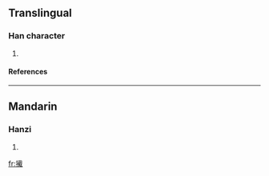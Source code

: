 ==Translingual==
===Han character===
{{Han char|rn=64|rad=手|as=14|sn=17|four=|canj=手十戈土 (QJIG)}}
# {{defn|Han|sort=手14}}
====References====
{{Han ref|kx=0460.260|dkj=12879|dj=0810.030|hdz=31973.100|uh=64EE|ud=25838}}

----
==Mandarin==
===Hanzi===
{{cmn-hanzi|pin=[[jí]] (ji2), [[nǐng]] (ning3), [[nìng]] (ning4)|wg=chi<sup>2</sup>, ning<sup>3</sup>, ning<sup>4</sup>}}
# {{defn|Mandarin}}

[[fr:擮]]